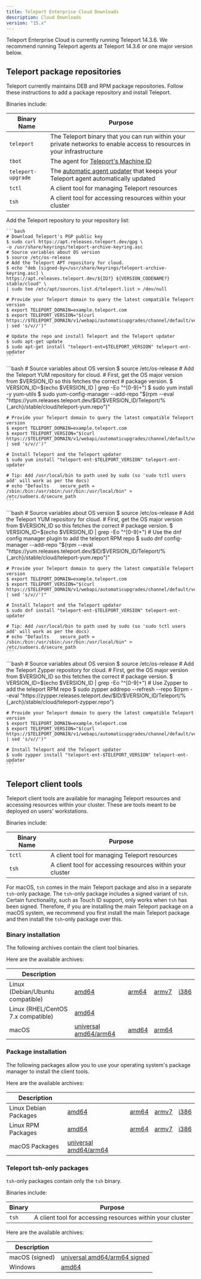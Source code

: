 ```yaml
---
title: Teleport Enterprise Cloud Downloads
description: Cloud Downloads
version: "15.x"
---
```


Teleport Enterprise Cloud is currently running Teleport 14.3.6. We recommend
running Teleport agents at Teleport 14.3.6 or one major version
below.

## Teleport package repositories

Teleport currently maintains DEB and RPM package repositories. Follow these
instructions to add a package repository and install Teleport.

Binaries include:

| Binary Name        | Purpose                                                                                                                        |
| ------------------ | ------------------------------------------------------------------------------------------------------------------------------ |
| `teleport`         | The Teleport binary that you can run within your private networks to enable access to resources in your infrastructure         |
| `tbot`             | The agent for [Teleport's Machine ID](/docs/machine-id/introduction)                                                           |
| `teleport-upgrade` | The [automatic agent updater](/docs/architecture/agent-update-management) that keeps your Teleport agent automatically updated |
| `tctl`             | A client tool for managing Teleport resources                                                                                  |
| `tsh`              | A client tool for accessing resources within your cluster                                                                      |

<Tabs>
  <Tab title="Debian 9+/Ubuntu 16.04+ (apt)">
    Add the Teleport repository to your repository list:

    ```bash
    # Download Teleport's PGP public key
    $ sudo curl https://apt.releases.teleport.dev/gpg \
    -o /usr/share/keyrings/teleport-archive-keyring.asc
    # Source variables about OS version
    $ source /etc/os-release
    # Add the Teleport APT repository for cloud.
    $ echo "deb [signed-by=/usr/share/keyrings/teleport-archive-keyring.asc] \
    https://apt.releases.teleport.dev/${ID?} ${VERSION_CODENAME?} stable/cloud" \
    | sudo tee /etc/apt/sources.list.d/teleport.list > /dev/null

    # Provide your Teleport domain to query the latest compatible Teleport version
    $ export TELEPORT_DOMAIN=example.teleport.com
    $ export TELEPORT_VERSION="$(curl https://$TELEPORT_DOMAIN/v1/webapi/automaticupgrades/channel/default/version | sed 's/v//')"

    # Update the repo and install Teleport and the Teleport updater
    $ sudo apt-get update
    $ sudo apt-get install "teleport-ent=$TELEPORT_VERSION" teleport-ent-updater
    ```
  </Tab>

  <Tab title="Amazon Linux 2/RHEL 7/CentOS 7 (yum)">
    ```bash
    # Source variables about OS version
    $ source /etc/os-release
    # Add the Teleport YUM repository for cloud.
    # First, get the OS major version from $VERSION_ID so this fetches the correct
    # package version.
    $ VERSION_ID=$(echo $VERSION_ID | grep -Eo "^[0-9]+")
    $ sudo yum install -y yum-utils
    $ sudo yum-config-manager --add-repo "$(rpm --eval "https://yum.releases.teleport.dev/$ID/$VERSION_ID/Teleport/%{_arch}/stable/cloud/teleport-yum.repo")"

    # Provide your Teleport domain to query the latest compatible Teleport version
    $ export TELEPORT_DOMAIN=example.teleport.com
    $ export TELEPORT_VERSION="$(curl https://$TELEPORT_DOMAIN/v1/webapi/automaticupgrades/channel/default/version | sed 's/v//')"

    # Install Teleport and the Teleport updater
    $ sudo yum install "teleport-ent-$TELEPORT_VERSION" teleport-ent-updater

    # Tip: Add /usr/local/bin to path used by sudo (so 'sudo tctl users add' will work as per the docs)
    # echo "Defaults    secure_path = /sbin:/bin:/usr/sbin:/usr/bin:/usr/local/bin" > /etc/sudoers.d/secure_path
    ```
  </Tab>

  <Tab title="Amazon Linux 2023/RHEL 8+ (dnf)">
    ```bash
    # Source variables about OS version
    $ source /etc/os-release
    # Add the Teleport YUM repository for cloud.
    # First, get the OS major version from $VERSION_ID so this fetches the correct
    # package version.
    $ VERSION_ID=$(echo $VERSION_ID | grep -Eo "^[0-9]+")
    # Use the dnf config manager plugin to add the teleport RPM repo
    $ sudo dnf config-manager --add-repo "$(rpm --eval "https://yum.releases.teleport.dev/$ID/$VERSION_ID/Teleport/%{_arch}/stable/cloud/teleport-yum.repo")"

    # Provide your Teleport domain to query the latest compatible Teleport version
    $ export TELEPORT_DOMAIN=example.teleport.com
    $ export TELEPORT_VERSION="$(curl https://$TELEPORT_DOMAIN/v1/webapi/automaticupgrades/channel/default/version | sed 's/v//')"

    # Install Teleport and the Teleport updater
    $ sudo dnf install "teleport-ent-$TELEPORT_VERSION" teleport-ent-updater

    # Tip: Add /usr/local/bin to path used by sudo (so 'sudo tctl users add' will work as per the docs)
    # echo "Defaults    secure_path = /sbin:/bin:/usr/sbin:/usr/bin:/usr/local/bin" > /etc/sudoers.d/secure_path
    ```
  </Tab>

  <Tab title="SLES 12 SP5+ and 15 SP5+ (zypper)">
    ```bash
    # Source variables about OS version
    $ source /etc/os-release
    # Add the Teleport Zypper repository for cloud.
    # First, get the OS major version from $VERSION_ID so this fetches the correct
    # package version.
    $ VERSION_ID=$(echo $VERSION_ID | grep -Eo "^[0-9]+")
    # Use Zypper to add the teleport RPM repo
    $ sudo zypper addrepo --refresh --repo $(rpm --eval "https://zypper.releases.teleport.dev/$ID/$VERSION_ID/Teleport/%{_arch}/stable/cloud/teleport-zypper.repo")

    # Provide your Teleport domain to query the latest compatible Teleport version
    $ export TELEPORT_DOMAIN=example.teleport.com
    $ export TELEPORT_VERSION="$(curl https://$TELEPORT_DOMAIN/v1/webapi/automaticupgrades/channel/default/version | sed 's/v//')"

    # Install Teleport and the Teleport updater
    $ sudo zypper install "teleport-ent-$TELEPORT_VERSION" teleport-ent-updater
    ```
  </Tab>
</Tabs>

## Teleport client tools

Teleport client tools are available for managing Teleport resources and accessing
resources within your cluster. These are tools meant to be deployed on users' workstations.

Binaries include:

| Binary Name | Purpose                                                   |
| ----------- | --------------------------------------------------------- |
| `tctl`      | A client tool for managing Teleport resources             |
| `tsh`       | A client tool for accessing resources within your cluster |

For macOS, `tsh` comes in the main Teleport package and also in a separate `tsh`-only package.
The `tsh`-only package includes a signed variant of `tsh`. Certain functionality, such as Touch ID support,
only works when `tsh` has been signed. Therefore, if you are installing the main Teleport package on a macOS system,
we recommend you first install the main Teleport package and then install the `tsh`-only package over this.

### Binary installation

The following archives contain the client tool binaries.

Here are the available archives:

| Description                        |                                                                                                    |                                                                                |                                                                                |                                                                            |
| ---------------------------------- | -------------------------------------------------------------------------------------------------- | ------------------------------------------------------------------------------ | ------------------------------------------------------------------------------ | -------------------------------------------------------------------------- |
| Linux (Debian/Ubuntu compatible)   | [amd64](https://cdn.teleport.dev/teleport-ent-v14.3.6-linux-amd64-bin.tar.gz)                      | [arm64](https://cdn.teleport.dev/teleport-ent-v14.3.6-linux-arm64-bin.tar.gz)  | [armv7](https://cdn.teleport.dev/teleport-ent-v14.3.6-linux-arm-bin.tar.gz)    | [i386](https://cdn.teleport.dev/teleport-ent-v14.3.6-linux-386-bin.tar.gz) |
| Linux (RHEL/CentOS 7.x compatible) | [amd64](https://cdn.teleport.dev/teleport-ent-v14.3.6-linux-amd64-centos7-bin.tar.gz)              |                                                                                |                                                                                |                                                                            |
| macOS                              | [universal amd64/arm64](https://cdn.teleport.dev/teleport-ent-v14.3.6-darwin-universal-bin.tar.gz) | [amd64](https://cdn.teleport.dev/teleport-ent-v14.3.6-darwin-amd64-bin.tar.gz) | [arm64](https://cdn.teleport.dev/teleport-ent-v14.3.6-darwin-arm64-bin.tar.gz) |                                                                            |

### Package installation

The following packages allow you to use your operating system's package manager
to install the client tools.

Here are the available archives:

| Description           |                                                                           |                                                                   |                                                                 |                                                                 |
| --------------------- | ------------------------------------------------------------------------- | ----------------------------------------------------------------- | --------------------------------------------------------------- | --------------------------------------------------------------- |
| Linux Debian Packages | [amd64](https://cdn.teleport.dev/teleport-ent_14.3.6_amd64.deb)           | [arm64](https://cdn.teleport.dev/teleport-ent_14.3.6_arm64.deb)   | [armv7](https://cdn.teleport.dev/teleport-ent_14.3.6_arm.deb)   | [i386](https://cdn.teleport.dev/teleport-ent_14.3.6_i386.deb)   |
| Linux RPM Packages    | [amd64](https://cdn.teleport.dev/teleport-ent-14.3.6-1.x86_64.rpm)        | [arm64](https://cdn.teleport.dev/teleport-ent-14.3.6-1.arm64.rpm) | [armv7](https://cdn.teleport.dev/teleport-ent-14.3.6-1.arm.rpm) | [i386](https://cdn.teleport.dev/teleport-ent-14.3.6-1.i386.rpm) |
| macOS Packages        | [universal amd64/arm64](https://cdn.teleport.dev/teleport-ent-14.3.6.pkg) |                                                                   |                                                                 |                                                                 |

### Teleport tsh-only packages

`tsh`-only packages contain only the `tsh` binary.

Binaries include:

| Binary | Purpose                                                   |
| ------ | --------------------------------------------------------- |
| `tsh`  | A client tool for accessing resources within your cluster |

Here are the available archives:

| Description    |                                                                          |
| -------------- | ------------------------------------------------------------------------ |
| macOS (signed) | [universal amd64/arm64 signed](https://cdn.teleport.dev/tsh-14.3.6.pkg)  |
| Windows        | [amd64](https://cdn.teleport.dev/teleport-v14.3.6-windows-amd64-bin.zip) |
